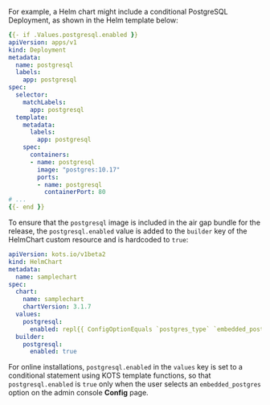 For example, a Helm chart might include a conditional PostgreSQL Deployment, as shown in the Helm template below:

```yaml
{{- if .Values.postgresql.enabled }}
apiVersion: apps/v1
kind: Deployment
metadata:
  name: postgresql
  labels:
    app: postgresql
spec:
  selector:
    matchLabels:
      app: postgresql
  template:
    metadata:
      labels:
        app: postgresql
    spec:
      containers:
      - name: postgresql
        image: "postgres:10.17"
        ports:
        - name: postgresql
          containerPort: 80
# ...
{{- end }}
```

To ensure that the `postgresql` image is included in the air gap bundle for the release, the `postgresql.enabled` value is added to the `builder` key of the HelmChart custom resource and is hardcoded to `true`:

```yaml
apiVersion: kots.io/v1beta2
kind: HelmChart
metadata:
  name: samplechart
spec:
  chart:
    name: samplechart
    chartVersion: 3.1.7
  values:
    postgresql:
      enabled: repl{{ ConfigOptionEquals `postgres_type` `embedded_postgres`}}
  builder:
    postgresql:
      enabled: true
```

For online installations, `postgresql.enabled` in the `values` key is set to a conditional statement using KOTS template functions, so that `postgresql.enabled` is `true` only when the user selects an `embedded_postgres` option on the admin console **Config** page.